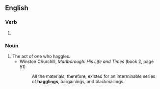 ==English==

===Verb===
{{head|en|present participle}}

# {{present participle of|haggle|lang=en|nocat=1}}

===Noun===
{{en-noun}}

# The act of one who haggles.
#* Winston Churchill, ''Marlborough: His Life and Times'' (book 2, page 51)
#*: All the materials, therefore, existed for an interminable series of '''hagglings''', bargainings, and blackmailings.